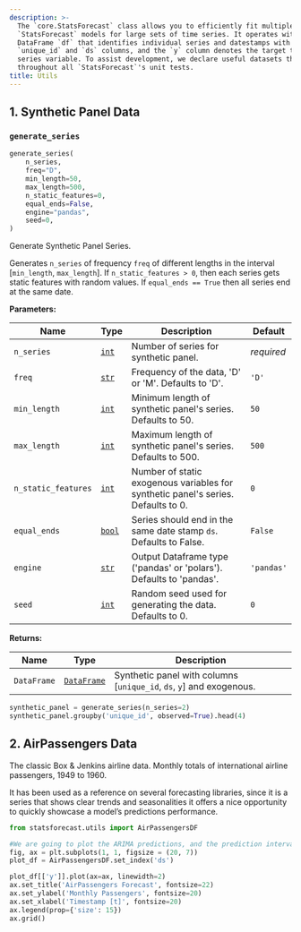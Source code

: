 ```yaml
---
description: >-
  The `core.StatsForecast` class allows you to efficiently fit multiple
  `StatsForecast` models for large sets of time series. It operates with pandas
  DataFrame `df` that identifies individual series and datestamps with the
  `unique_id` and `ds` columns, and the `y` column denotes the target time
  series variable. To assist development, we declare useful datasets that we use
  throughout all `StatsForecast`'s unit tests.
title: Utils
---
```


## 1. Synthetic Panel Data

### `generate_series`

```python
generate_series(
    n_series,
    freq="D",
    min_length=50,
    max_length=500,
    n_static_features=0,
    equal_ends=False,
    engine="pandas",
    seed=0,
)
```

Generate Synthetic Panel Series.

Generates `n_series` of frequency `freq` of different lengths in the interval \[`min_length`, `max_length`\].
If `n_static_features > 0`, then each series gets static features with random values.
If `equal_ends == True` then all series end at the same date.

**Parameters:**

Name | Type | Description | Default
---- | ---- | ----------- | -------
`n_series` | <code>[int](#int)</code> | Number of series for synthetic panel. | *required*
`freq` | <code>[str](#str)</code> | Frequency of the data, 'D' or 'M'. Defaults to 'D'. | <code>'D'</code>
`min_length` | <code>[int](#int)</code> | Minimum length of synthetic panel's series. Defaults to 50. | <code>50</code>
`max_length` | <code>[int](#int)</code> | Maximum length of synthetic panel's series. Defaults to 500. | <code>500</code>
`n_static_features` | <code>[int](#int)</code> | Number of static exogenous variables for synthetic panel's series. Defaults to 0. | <code>0</code>
`equal_ends` | <code>[bool](#bool)</code> | Series should end in the same date stamp `ds`. Defaults to False. | <code>False</code>
`engine` | <code>[str](#str)</code> | Output Dataframe type ('pandas' or 'polars'). Defaults to 'pandas'. | <code>'pandas'</code>
`seed` | <code>[int](#int)</code> | Random seed used for generating the data. Defaults to 0. | <code>0</code>

**Returns:**

Name | Type | Description
---- | ---- | -----------
`DataFrame` | <code>[DataFrame](#utilsforecast.compat.DataFrame)</code> | Synthetic panel with columns \[`unique_id`, `ds`, `y`\] and exogenous.

```python
synthetic_panel = generate_series(n_series=2)
synthetic_panel.groupby('unique_id', observed=True).head(4)
```

## 2. AirPassengers Data

The classic Box & Jenkins airline data. Monthly totals of international
airline passengers, 1949 to 1960.

It has been used as a reference on several forecasting libraries, since
it is a series that shows clear trends and seasonalities it offers a
nice opportunity to quickly showcase a model’s predictions performance.

```python
from statsforecast.utils import AirPassengersDF

#We are going to plot the ARIMA predictions, and the prediction intervals.
fig, ax = plt.subplots(1, 1, figsize = (20, 7))
plot_df = AirPassengersDF.set_index('ds')

plot_df[['y']].plot(ax=ax, linewidth=2)
ax.set_title('AirPassengers Forecast', fontsize=22)
ax.set_ylabel('Monthly Passengers', fontsize=20)
ax.set_xlabel('Timestamp [t]', fontsize=20)
ax.legend(prop={'size': 15})
ax.grid()
```
